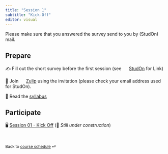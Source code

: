 ```yaml
---
title: "Session 1"
subtitle: "Kick-Off"
editor: visual
---
```


::: callout-important
Please make sure that you answered the survey send to you by (StudOn) mail.
:::
 
## Prepare

✍️ Fill out the short survey before the first session (see ![](https://www.studon.fau.de/favicon.ico){width="16"} [StudOn](https://www.studon.fau.de/crs5349138.html) for Link)

📨 Join ![](https://raw.githubusercontent.com/zulip/zulip/main/static/images/favicon.svg){width="16"} [Zulip](https://fau-dbd.zulipchat.com) using the invitation (please check your email address used for StudOn).

📖 Read the [syllabus](/course-syllabus.html)

## Participate

🖥️ [Session 01 - Kick Off](/slides/slides-01.html) (🚧 *Still under construction*)

<br>

::: {style="font-size: 0.875em;"}
Back to [course schedule](/index.html "Course schedule") ⏎
:::
